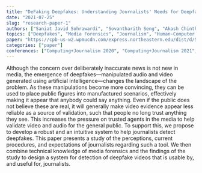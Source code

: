```yaml
---
title: "DeFaking Deepfakes: Understanding Journalists' Needs for Deepfake Detection"
date: "2021-07-25"
slug: "research-paper-1"
authors: ["Saniat Javid Sohrawardi", "Sovantharith Seng", "Akash Chintha", "Bao Thai", "Andrea Hickerson", "Raymond Ptucha", "Matthew Wright"]
topics: ["Deepfakes", "Media Forensics", "Journalism", "Human-Computer Interaction"]
paper: "https://cpb-us-w2.wpmucdn.com/express.northeastern.edu/dist/d/53/files/2019/11/CJ_2020_paper_64.pdf"
categories: ["paper"]
conferences: ["Computing+Journalism 2020", "Computing+Journalism 2021", "USENIX Symposium on Usable Privacy and Security 2021"]
---
```


Although the concern over deliberately inaccurate news is not new in media, the emergence of deepfakes—manipulated audio and video generated using artificial intelligence—changes the landscape of the problem. As these manipulations become more convincing, they can be used to place public figures into manufactured scenarios, effectively making it appear that anybody could say anything. Even if the public does not believe these are real, it will generally make video evidence appear less reliable as a source of validation, such that people no long trust anything they see. This increases the pressure on trusted agents in the media to help validate video and audio for the general public. To support this, we propose to develop a robust and an intuitive system to help journalists detect deepfakes. This paper presents a study of the perceptions, current procedures, and expectations of journalists regarding such a tool. We then combine technical knowledge of media forensics and the findings of the study to design a system for detection of deepfake videos that is usable by, and useful for, journalists.